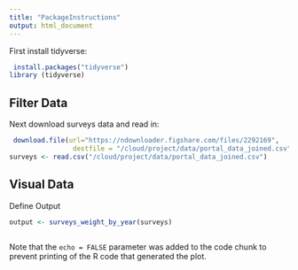 ```yaml
---
title: "PackageInstructions"
output: html_document
---
```

First install tidyverse:

```r
 install.packages("tidyverse")
library (tidyverse)
```

## Filter Data

Next download surveys data and read in:

```r
 download.file(url="https://ndownloader.figshare.com/files/2292169", 
                destfile = "/cloud/project/data/portal_data_joined.csv")
surveys <- read.csv("/cloud/project/data/portal_data_joined.csv")

```

## Visual Data

Define Output

```r
output <- surveys_weight_by_year(surveys)
  
```

Note that the `echo = FALSE` parameter was added to the code chunk to prevent printing of the R code that generated the plot.
